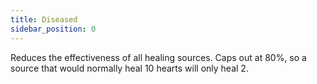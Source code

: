 ```yaml
---
title: Diseased
sidebar_position: 0
---
```



Reduces the effectiveness of all healing sources. Caps out at 80%, so a source that would normally heal 10 hearts will only heal 2.
